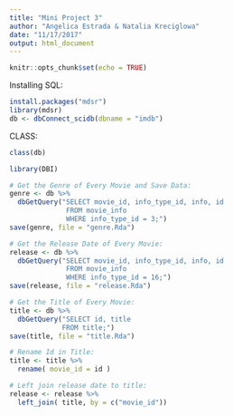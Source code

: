 ```yaml
---
title: "Mini Project 3"
author: "Angelica Estrada & Natalia Kreciglowa"
date: "11/17/2017"
output: html_document
---
```



```r
knitr::opts_chunk$set(echo = TRUE)
```

Installing SQL:
```r
install.packages("mdsr")
library(mdsr)
db <- dbConnect_scidb(dbname = "imdb")
```

CLASS:
```r
class(db)
```

```r
library(DBI)
```

```r
# Get the Genre of Every Movie and Save Data:
genre <- db %>%
  dbGetQuery("SELECT movie_id, info_type_id, info, id 
              FROM movie_info
              WHERE info_type_id = 3;")
save(genre, file = "genre.Rda")
```


```r
# Get the Release Date of Every Movie:
release <- db %>%
  dbGetQuery("SELECT movie_id, info_type_id, info, id 
              FROM movie_info
              WHERE info_type_id = 16;")
save(release, file = "release.Rda")
```


```r
# Get the Title of Every Movie:
title <- db %>%
  dbGetQuery("SELECT id, title 
             FROM title;")
save(title, file = "title.Rda")
```


```r
# Rename Id in Title:
title <- title %>%
  rename( movie_id = id )
```


```r
# Left join release date to title:
release <- release %>%
  left_join( title, by = c("movie_id"))
```





